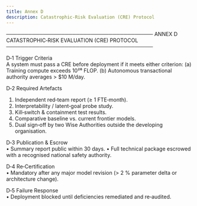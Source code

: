 ```yaml
---
title: Annex D
description: Catastrophic-Risk Evaluation (CRE) Protocol
---
```


────────────────────────────────────────
ANNEX D CATASTROPHIC‑RISK EVALUATION (CRE) PROTOCOL
────────────────────────────────────────

D‑1  Trigger Criteria  
A system must pass a CRE before deployment if it meets either criterion:
(a) Training compute exceeds 10²⁶ FLOP.
(b) Autonomous transactional authority averages > $10 M/day.

D‑2  Required Artefacts  
1. Independent red‑team report (≥ 1 FTE‑month).
2. Interpretability / latent‑goal probe study.
3. Kill‑switch & containment test results.
4. Comparative baseline vs. current frontier models.
5. Dual sign‑off by two Wise Authorities outside the developing organisation.

D‑3  Publication & Escrow  
• Summary report public within 30 days.
• Full technical package escrowed with a recognised national safety authority.

D‑4  Re‑Certification  
• Mandatory after any major model revision (> 2 % parameter delta or architecture change).

D‑5  Failure Response  
• Deployment blocked until deficiencies remediated and re‑audited.




